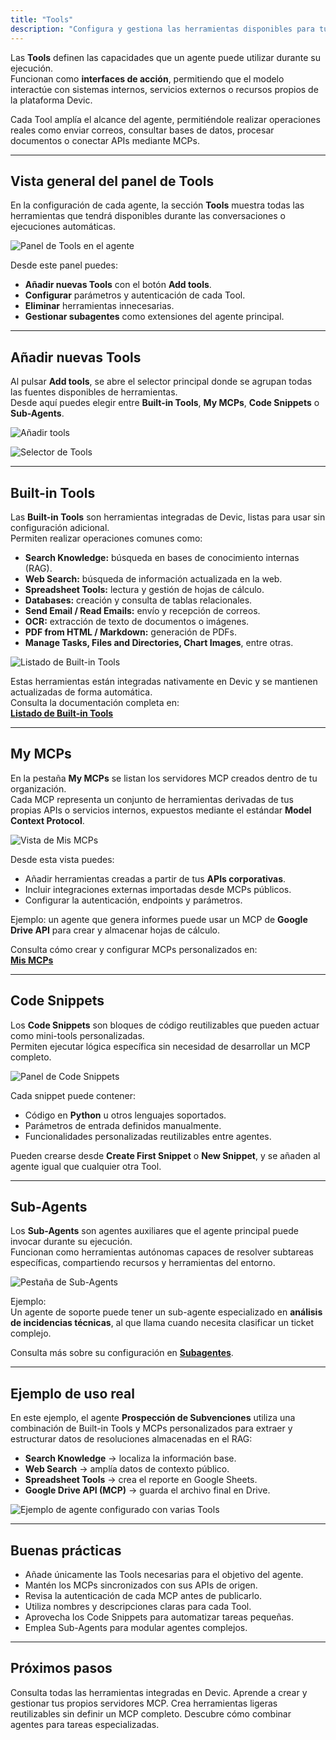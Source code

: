 ```yaml
---
title: "Tools"
description: "Configura y gestiona las herramientas disponibles para tus agentes en Devic: Built-in Tools, Mis MCPs, Code Snippets y Sub-Agents."
---
```


Las **Tools** definen las capacidades que un agente puede utilizar durante su ejecución.\
Funcionan como **interfaces de acción**, permitiendo que el modelo interactúe con sistemas internos, servicios externos o recursos propios de la plataforma Devic.

Cada Tool amplía el alcance del agente, permitiéndole realizar operaciones reales como enviar correos, consultar bases de datos, procesar documentos o conectar APIs mediante MCPs.

---

## Vista general del panel de Tools

En la configuración de cada agente, la sección **Tools** muestra todas las herramientas que tendrá disponibles durante las conversaciones o ejecuciones automáticas.

![Panel de Tools en el agente](/built-in-tools-agent.png)

Desde este panel puedes:

- **Añadir nuevas Tools** con el botón **Add tools**.
- **Configurar** parámetros y autenticación de cada Tool.
- **Eliminar** herramientas innecesarias.
- **Gestionar subagentes** como extensiones del agente principal.

---

## Añadir nuevas Tools

Al pulsar **Add tools**, se abre el selector principal donde se agrupan todas las fuentes disponibles de herramientas.\
Desde aquí puedes elegir entre **Built-in Tools**, **My MCPs**, **Code Snippets** o **Sub-Agents**.

![Añadir tools](/add-tools-agent.png)


![Selector de Tools](/tools-selector-agent.png)

---

## Built-in Tools

Las **Built-in Tools** son herramientas integradas de Devic, listas para usar sin configuración adicional.\
Permiten realizar operaciones comunes como:

- **Search Knowledge:** búsqueda en bases de conocimiento internas (RAG).
- **Web Search:** búsqueda de información actualizada en la web.
- **Spreadsheet Tools:** lectura y gestión de hojas de cálculo.
- **Databases:** creación y consulta de tablas relacionales.
- **Send Email / Read Emails:** envío y recepción de correos.
- **OCR:** extracción de texto de documentos o imágenes.
- **PDF from HTML / Markdown:** generación de PDFs.
- **Manage Tasks, Files and Directories, Chart Images**, entre otras.

![Listado de Built-in Tools](/built-in-tools\(1\).png)

Estas herramientas están integradas nativamente en Devic y se mantienen actualizadas de forma automática.\
Consulta la documentación completa en:\
[**Listado de Built-in Tools**](../mcps/built-in-tools/tools-list)

---

## My MCPs

En la pestaña **My MCPs** se listan los servidores MCP creados dentro de tu organización.\
Cada MCP representa un conjunto de herramientas derivadas de tus propias APIs o servicios internos, expuestos mediante el estándar **Model Context Protocol**.

![Vista de Mis MCPs](/my-mcps-agent.png)

Desde esta vista puedes:

- Añadir herramientas creadas a partir de tus **APIs corporativas**.
- Incluir integraciones externas importadas desde MCPs públicos.
- Configurar la autenticación, endpoints y parámetros.

Ejemplo: un agente que genera informes puede usar un MCP de **Google Drive API** para crear y almacenar hojas de cálculo.

Consulta cómo crear y configurar MCPs personalizados en:\
[**Mis MCPs**](../mcps/my-mcps/what-it-is)

---

## Code Snippets

Los **Code Snippets** son bloques de código reutilizables que pueden actuar como mini-tools personalizadas.\
Permiten ejecutar lógica específica sin necesidad de desarrollar un MCP completo.

![Panel de Code Snippets](/code-snippets-agent.png)

Cada snippet puede contener:

- Código en **Python** u otros lenguajes soportados.
- Parámetros de entrada definidos manualmente.
- Funcionalidades personalizadas reutilizables entre agentes.

Pueden crearse desde **Create First Snippet** o **New Snippet**, y se añaden al agente igual que cualquier otra Tool.

---

## Sub-Agents

Los **Sub-Agents** son agentes auxiliares que el agente principal puede invocar durante su ejecución.\
Funcionan como herramientas autónomas capaces de resolver subtareas específicas, compartiendo recursos y herramientas del entorno.

![Pestaña de Sub-Agents](/sub-agents.png)

Ejemplo:\
Un agente de soporte puede tener un sub-agente especializado en **análisis de incidencias técnicas**, al que llama cuando necesita clasificar un ticket complejo.

Consulta más sobre su configuración en [**Subagentes**](./subagentes).

---

## Ejemplo de uso real

En este ejemplo, el agente **Prospección de Subvenciones** utiliza una combinación de Built-in Tools y MCPs personalizados para extraer y estructurar datos de resoluciones almacenadas en el RAG:

- **Search Knowledge** → localiza la información base.
- **Web Search** → amplía datos de contexto público.
- **Spreadsheet Tools** → crea el reporte en Google Sheets.
- **Google Drive API (MCP)** → guarda el archivo final en Drive.

![Ejemplo de agente configurado con varias Tools](/agent-example.png)

---

## Buenas prácticas

- Añade únicamente las Tools necesarias para el objetivo del agente.
- Mantén los MCPs sincronizados con sus APIs de origen.
- Revisa la autenticación de cada MCP antes de publicarlo.
- Utiliza nombres y descripciones claras para cada Tool.
- Aprovecha los Code Snippets para automatizar tareas pequeñas.
- Emplea Sub-Agents para modular agentes complejos.

---

## Próximos pasos

<CardGroup cols={2}>
  <Card title="Built-in Tools" icon="cog" href="../mcps/built-in-tools">
    Consulta todas las herramientas integradas en Devic.
  </Card>
  <Card title="Mis MCPs" icon="wrench" href="../mcps/my-mcps/what-it-is">
    Aprende a crear y gestionar tus propios servidores MCP.
  </Card>
  <Card title="Code Snippets" icon="code" href="../mcps/my-mcps/tools-menu">
    Crea herramientas ligeras reutilizables sin definir un MCP completo.
  </Card>
  <Card title="Subagentes" icon="users" href="./subagentes">
    Descubre cómo combinar agentes para tareas especializadas.
  </Card>
</CardGroup>